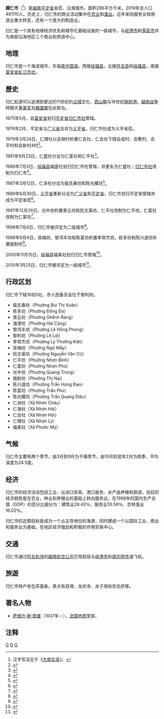 {{Infobox Settlement
|name                   = 归仁市
|settlement_type        = 省辖市
|official_name          = 
|other_name             = 
|native_name            = {{lang|vi|Thành phố Quy Nhơn}}
|nickname               = 
|motto                  = 
|image_skyline          = QuyNhonBeach1.jpg
|imagesize              = 
|image_caption          = 归仁海滩
|image_flag             = 
|flag_size              = 
|image_seal             = 
|seal_size              = 
|image_shield           = 
|shield_size            = 
|image_blank_emblem     = 
|blank_emblem_size      = 
|image_map              = {{Infobox mapframe|frame-width=250|zoom=10}}
|mapsize                = 
|map_caption            = 
|image_map1             = 
|mapsize1               = 
|map_caption1           = 
|pushpin_map            = Vietnam
|pushpin_label_position = bottom
|pushpin_map_caption    = 
|pushpin_map1           = 
|pushpin_label_position1= 
|pushpin_map_caption1   = 
|subdivision_type       = 国家
|subdivision_name       = {{flag|Vietnam}}
|subdivision_type1      = [[越南行政区划|省]]
|subdivision_name1      = [[平定省|平定省]]
|subdivision_type2      = 行政区划
|subdivision_name2      = 16坊5社
|subdivision_type3      = 
|subdivision_name3      = 
|seat_type              = 
|seat                   = 
|government_type        = 
|leader_title           = 
|leader_name            = 
|leader_title1          = 
|leader_name1           = 
|established_title      = 
|established_date       = 
|area_magnitude         = 
|unit_pref              = 
|area_footnotes         = 
|area_total_km2         = 286
|area_land_km2          = 
|area_water_km2         = 
|area_water_percent     = 
|area_urban_km2         = 
|area_metro_km2         = 
|population_as_of       = 2019年
|population_footnotes   = 
|population_note        = 
|population_total       = 481110
|population_density_km2 = auto
|population_metro             = 
|population_density_metro_km2 = 
|population_urban             = 
|population_density_urban_km2 = 
|timezone               = [[越南标准时间|越南标准时间]]
|utc_offset             = +7
|elevation_footnotes    = 
|elevation_m            = 
|coor_type              = 
|coordinates            = 
|postal_code_type       = 
|postal_code            = 
|area_code              = 
|website                = [http://quynhon.gov.vn 归仁市电子信息门户网站]
|footnotes              = 
}}
'''歸仁市'''（{{vie|v='''Thành phố Quy Nhơn'''|hn=城庯歸仁}}<ref>汉字写法见于《[[大南实录|大南实录]]》。</ref>）是[[越南|越南]][[平定省|平定省]]省莅、沿海城市。面积286平方千米，2019年总人口481110人。历史上，归仁市的商业活动集中在[[农业|农业]]和[[渔业|渔业]]。近年来向服务业和旅游业重大转变，还有一个庞大的制造业。

归仁是一个具有地缘经济优先和城市化基础设施的一级城市，与[[岘港市|岘港市]]和[[芽莊市|芽莊市]]并为南部沿海地区三个商业和旅游中心。

==地理==
归仁市是一个海滨城市，东临[[南中国海|南中国海]]，西接[[绥福县|绥福县]]，北接[[符吉县|符吉县]]和[[绥福县|绥福县]]，南接[[富安省|富安省]][[虬江市社|虬江市社]]。

==歷史==
归仁起源可以追溯到更远的11世纪的[[占城|占城]]文化、[[西山朝|西山朝]]与18世纪[[施耐港|施耐港]]。[[越南战争|越南战争]]時期大量[[美军|美军]]及[[韓國軍|韓國軍]]在此駐屯。

1975年5月，{{link-vi|青岛 (越南)|Cù lao Xanh|青岛}}自[[富安省|富安省]]划归[[平定省|平定省]][[归仁市社|归仁市社]]管辖。

1976年2月，平定省与[[广义省|广义省]]合并为[[义平省|义平省]]，归仁市社成为义平省莅。

1979年3月24日，仁理社以会禄村析置仁会社，仁会社下辖会成村、会教村、会平村和会新村4村<ref>{{Cite web |url=https://thuvienphapluat.vn/van-ban/Bo-may-hanh-chinh/Quyet-dinh-127-CP-dieu-chinh-dia-gioi-xa-thi-tran-tinh-Nghia-Binh/57674/noi-dung.aspx |title=Quyết định 127-CP năm 1979 điều chỉnh địa giới một số xã, thị trấn thuộc tỉnh Nghĩa Bình do Hội đồng Chính phủ ban hành |access-date=2020-04-01 |archive-date=2021-06-06 |archive-url=https://web.archive.org/web/20210606033011/https://thuvienphapluat.vn/van-ban/Bo-may-hanh-chinh/Quyet-dinh-127-CP-dieu-chinh-dia-gioi-xa-thi-tran-tinh-Nghia-Binh/57674/noi-dung.aspx |dead-url=no }}</ref>。

1981年9月23日，仁盛社分设为仁富社和仁平社<ref>{{Cite web |url=https://thuvienphapluat.vn/van-ban/Bo-may-hanh-chinh/Quyet-dinh-80-HDBT-phan-vach-dia-gioi-xa-thuoc-tinh-Nghia-Binh/43139/noi-dung.aspx |title=Quyết định 80-HĐBT năm 1981 phân vạch địa giới một số xã thuộc tỉnh Nghĩa Bình do Hội đồng Bộ trưởng ban hành |access-date=2020-04-01 |archive-date=2020-04-01 |archive-url=https://web.archive.org/web/20200401164720/https://thuvienphapluat.vn/van-ban/Bo-may-hanh-chinh/Quyet-dinh-80-HDBT-phan-vach-dia-gioi-xa-thuoc-tinh-Nghia-Binh/43139/noi-dung.aspx |dead-url=no }}</ref>。

1986年7月3日，[[绥福县|绥福县]]福盛社划归归仁市社管辖，并更名为仁盛社；[[归仁市社|归仁市社]]改制为归仁市<ref>{{Cite web |url=https://thuvienphapluat.vn/van-ban/Bo-may-hanh-chinh/Quyet-dinh-81-HDBTmo-rong-doi-ten-thi-xa-Quy-Nhon-thanh-thanh-pho-Quy-Nhon-tinh-Nghia-Binh-37124.aspx |title=Quyết định 81-HĐBT năm 1986 về việc mở rộng và đổi tên thị xã Quy Nhơn thành thành phố Quy Nhơn thuộc tỉnh Nghĩa Bình do Hội đồng Bộ trưởng ban hành |access-date=2020-04-01 |archive-date=2020-04-01 |archive-url=https://web.archive.org/web/20200401164725/https://thuvienphapluat.vn/van-ban/Bo-may-hanh-chinh/Quyet-dinh-81-HDBTmo-rong-doi-ten-thi-xa-Quy-Nhon-thanh-thanh-pho-Quy-Nhon-tinh-Nghia-Binh-37124.aspx |dead-url=no }}</ref>。

1987年3月12日，仁泽社分设为裴氏春坊和陈光耀坊<ref>{{Cite web |url=https://thuvienphapluat.vn/van-ban/Bo-may-hanh-chinh/Quyet-dinh-52-HDBT-chia-mot-so-xa-lap-thi-tran-cua-cac-huyen-Ba-To-Duc-Pho-Mo-Duc-Phu-Cat-Son-Tinh-Tuy-Phuoc-thanh-pho-quy-nhon-tinh-nghia-binh-37311.aspx |title=Quyết định 52-HĐBT năm 1987 về việc chia một số xã và thành lập một số thị trấn của các huyện Ba Tơ, Đức Phổ, Mộ Đức, Phù Cát, Sơn Tịnh, Tuy Phước và thành phố Quy Nhơn thuộc tỉnh nghĩa bình do Hội đồng Bộ trưởng ban hành |access-date=2020-04-01 |archive-date=2021-03-19 |archive-url=https://web.archive.org/web/20210319042113/https://thuvienphapluat.vn/van-ban/Bo-may-hanh-chinh/Quyet-dinh-52-HDBT-chia-mot-so-xa-lap-thi-tran-cua-cac-huyen-Ba-To-Duc-Pho-Mo-Duc-Phu-Cat-Son-Tinh-Tuy-Phuoc-thanh-pho-quy-nhon-tinh-nghia-binh-37311.aspx |dead-url=no }}</ref>。

1989年6月30日，[[义平省|义平省]]重新分设为[[广义省|广义省]]和[[平定省|平定省]]，归仁市划归平定省管辖并成为平定省莅<ref>{{Cite web |url=https://thuvienphapluat.vn/van-ban/Bo-may-hanh-chinh/Nghi-quyet-phan-vach-dai-gioi-hanh-chinh-cua-cac-tinh-Nghia-Binh-Phu-Khanh-va-Binh-Tri-Thien-42792.aspx |title=Nghị quyết về việc phân vạch đại giới hành chính của các tỉnh Nghĩa Bình, Phú Khánh và Bình Trị Thiên do Quốc hội ban hành |access-date=2020-04-01 |archive-date=2020-04-15 |archive-url=https://web.archive.org/web/20200415221120/https://thuvienphapluat.vn/van-ban/Bo-may-hanh-chinh/Nghi-quyet-phan-vach-dai-gioi-hanh-chinh-cua-cac-tinh-Nghia-Binh-Phu-Khanh-va-Binh-Tri-Thien-42792.aspx |dead-url=no }}</ref>。

1997年12月26日，光中坊析置景云坊和阮文渠坊，仁平社改制为仁平坊，仁富社改制为仁富坊<ref>{{Cite web |url=https://thuvienphapluat.vn/van-ban/Bo-may-hanh-chinh/Nghi-dinh-118-1997-ND-CP-chia-tach-thanh-lap-mot-so-phuong-thi-tran-thuoc-thanh-pho-Quy-Nhon-cac-huyen-An-Nhon-va-Hoai-Nhon-tinh-Binh-Dinh-41272.aspx |title=Nghị định 118/1997/NĐ-CP về việc chia tách, thành lập một số phường, thị trân thuộc thành phố Quy Nhơn, các huyện An Nhơn và Hoài Nhơn, tỉnh Bình Định |access-date=2020-04-01 |archive-date=2021-03-19 |archive-url=https://web.archive.org/web/20210319042123/https://thuvienphapluat.vn/van-ban/Bo-may-hanh-chinh/Nghi-dinh-118-1997-ND-CP-chia-tach-thanh-lap-mot-so-phuong-thi-tran-thuoc-thanh-pho-Quy-Nhon-cac-huyen-An-Nhon-va-Hoai-Nhon-tinh-Binh-Dinh-41272.aspx |dead-url=no }}</ref>。

1998年7月4日，归仁市被评定为二级城市<ref>{{Cite web |url=https://thuvienphapluat.vn/van-ban/Xay-dung-Do-thi/Quyet-dinh-558-QD-TTg-cong-nhan-thanh-pho-Quy-Nhon-la-do-thi-loai-II-17226.aspx |title=Quyết định 558/QĐ-TTg năm 1998 về việc công nhận thành phố Quy Nhơn là đô thị loại II do Thủ tướng Chính phủ ban hành |access-date=2020-04-01 |archive-date=2020-04-01 |archive-url=https://web.archive.org/web/20200401164737/https://thuvienphapluat.vn/van-ban/Xay-dung-Do-thi/Quyet-dinh-558-QD-TTg-cong-nhan-thanh-pho-Quy-Nhon-la-do-thi-loai-II-17226.aspx |dead-url=no }}</ref>。

1998年9月4日，吴梅坊、黎鸿丰坊和陈富坊析置李常杰坊，栋多坊和陈兴道坊析置施耐坊<ref>{{Cite web |url=https://thuvienphapluat.vn/van-ban/Bat-dong-san/Nghi-dinh-70-1998-ND-CP-thanh-lap-cac-phuong-va-xa-thuoc-thanh-pho-Quy-Nhon-va-huyen-Hoai-An-tinh-Binh-Dinh-41983.aspx |title=Nghị định 70/1998/NĐ-CP về việc thành lập các phường và xã thuộc thành phố Quy Nhơn và huyện Hoài Ân, tỉnh Bình Định |access-date=2020-04-01 |archive-date=2021-03-19 |archive-url=https://web.archive.org/web/20210319042124/https://thuvienphapluat.vn/van-ban/Bat-dong-san/Nghi-dinh-70-1998-ND-CP-thanh-lap-cac-phuong-va-xa-thuoc-thanh-pho-Quy-Nhon-va-huyen-Hoai-An-tinh-Binh-Dinh-41983.aspx |dead-url=no }}</ref>。

2005年11月15日，[[绥福县|绥福县]]福美社划归归仁市管辖<ref>{{Cite web |url=https://thuvienphapluat.vn/van-ban/Bat-dong-san/Nghi-dinh-143-2005-ND-CP-dieu-chinh-dia-gioi-hanh-chinh-thanh-lap-xa-thi-tran-thuoc-huyen-Vinh-Thanh-mo-rong-Phu-Phong-Tay-Son-Quy-Nhon-Binh-Dinh-6090.aspx |title=Nghị định 143/2005/NĐ-CP về việc điều chỉnh địa giới hành chính, thành lập xã, thị trấn thuộc huyện Vĩnh Thạnh, mở rộng thị trấn Phú Phong thuộc huyện Tây Sơn và mở rộng thành phố Quy Nhơn, tỉnh Bình Định |access-date=2020-04-01 |archive-date=2020-04-15 |archive-url=https://web.archive.org/web/20200415221456/https://thuvienphapluat.vn/van-ban/Bat-dong-san/Nghi-dinh-143-2005-ND-CP-dieu-chinh-dia-gioi-hanh-chinh-thanh-lap-xa-thi-tran-thuoc-huyen-Vinh-Thanh-mo-rong-Phu-Phong-Tay-Son-Quy-Nhon-Binh-Dinh-6090.aspx |dead-url=no }}</ref>。

2010年1月25日，归仁市被评定为一级城市<ref>{{Cite web |url=https://thuvienphapluat.vn/van-ban/Xay-dung-Do-thi/Quyet-dinh-159-QD-TTg-cong-nhan-thanh-pho-Quy-Nhon-la-do-thi-loai-I-truc-thuoc-tinh-Binh-Dinh-100698.aspx |title=Quyết định 159/QĐ-TTg năm 2010 công nhận thành phố Quy Nhơn là đô thị loại I trực thuộc tỉnh Bình Định do Thủ tướng Chính phủ ban hành |access-date=2020-04-01 |archive-date=2020-04-01 |archive-url=https://web.archive.org/web/20200401164746/https://thuvienphapluat.vn/van-ban/Xay-dung-Do-thi/Quyet-dinh-159-QD-TTg-cong-nhan-thanh-pho-Quy-Nhon-la-do-thi-loai-I-truc-thuoc-tinh-Binh-Dinh-100698.aspx |dead-url=no }}</ref>。

==行政区划==
归仁市下辖16坊5社，市人民委员会位于黎利坊。
*裴氏春坊（Phường Bùi Thị Xuân）
*栋多坊（Phường Đống Đa）
*景云坊（Phường Ghềnh Ráng）
*海港坊（Phường Hải Cảng）
*黎鸿丰坊（Phường Lê Hồng Phong）
*黎利坊（Phường Lê Lợi）
*李常杰坊（Phường Lý Thường Kiệt）
*吴梅坊（Phường Ngô Mây）
*阮文渠坊（Phường Nguyễn Văn Cừ）
*仁平坊（Phường Nhơn Bình）
*仁富坊（Phường Nhơn Phú）
*光中坊（Phường Quang Trung）
*施耐坊（Phường Thị Nại）
*陈兴道坊（Phường Trần Hưng Đạo）
*陈富坊（Phường Trần Phú）
*陈光耀坊（Phường Trần Quang Diệu）
*仁洲社（Xã Nhơn Châu）
*仁海社（Xã Nhơn Hải）
*仁会社（Xã Nhơn Hội）
*仁理社（Xã Nhơn Lý）
*福美社（Xã Phước Mỹ）

==气候==
归仁市主要有两个季节，由3月到9月为干燥季节，由10月到翌年2月为雨季，平均温度为24.5度。
{{Weather box
|location = 归仁市（1959-1980年）
|single line = Yes
|metric first = Yes
|Jan record high C = 32.8
|Feb record high C = 35.0
|Mar record high C = 38.3
|Apr record high C = 36.1
|May record high C = 39.4
|Jun record high C = 41.1
|Jul record high C = 42.2
|Aug record high C = 41.1
|Sep record high C = 38.9
|Oct record high C = 37.2
|Nov record high C = 32.8
|Dec record high C = 30.6
|year record high C = 42.2
|Jan high C = 25.0
|Feb high C = 26.1
|Mar high C = 28.3
|Apr high C = 30.0
|May high C = 32.2
|Jun high C = 33.9
|Jul high C = 33.9
|Aug high C = 35.0
|Sep high C = 32.2
|Oct high C = 32.2
|Nov high C = 28.9
|Dec high C = 27.2
|year high C = 30.4
|Jan mean C = 22.8
|Feb mean C = 23.6
|Mar mean C = 25.3
|Apr mean C = 27.0
|May mean C = 28.6
|Jun mean C = 29.4
|Jul mean C = 30.0
|Aug mean C = 30.6
|Sep mean C = 28.6
|Oct mean C = 26.4
|Nov mean C = 25.0
|Dec mean C = 22.2
|year mean C = 26.6
|Jan low C = 20.6
|Feb low C = 21.1
|Mar low C = 22.2
|Apr low C = 23.9
|May low C = 25.0
|Jun low C = 25.0
|Jul low C = 26.1
|Aug low C = 26.1
|Sep low C = 25.0
|Oct low C = 23.9
|Nov low C = 22.8
|Dec low C = 20.0
|year low C = 23.5
|Jan record low C = 10.0
|Feb record low C = 13.6
|Mar record low C = 15.3
|Apr record low C = 17.2
|May record low C = 18.9
|Jun record low C = 21.7
|Jul record low C = 20.6
|Aug record low C = 20.6
|Sep record low C = 21.1
|Oct record low C = 17.8
|Nov record low C = 13.0
|Dec record low C = 9.3
|year record low C = 9.3
|precipitation colour = green
|Jan precipitation mm = 103
|Feb precipitation mm = 41
|Mar precipitation mm = 38
|Apr precipitation mm = 25
|May precipitation mm = 53
|Jun precipitation mm = 56
|Jul precipitation mm = 69
|Aug precipitation mm = 136
|Sep precipitation mm = 320
|Oct precipitation mm = 434
|Nov precipitation mm = 534
|Dec precipitation mm = 272
|year precipitation mm = 1981
|Jan precipitation days = 9
|Feb precipitation days = 2
|Mar precipitation days = 2
|Apr precipitation days = 3
|May precipitation days = 4
|Jun precipitation days = 6
|Jul precipitation days = 6
|Aug precipitation days = 12
|Sep precipitation days = 20
|Oct precipitation days = 23
|Nov precipitation days = 24
|Dec precipitation days = 19
|year precipitation days= 135
|Jan sun = 154
|Feb sun = 191
|Mar sun = 243
|Apr sun = 266
|May sun = 317
|Jun sun = 244
|Jul sun = 259
|Aug sun = 207
|Sep sun = 167
|Oct sun = 129
|Nov sun = 121
|Dec sun = 109
|year sun = 2417
|source 1 = Sistema de Clasificación Bioclimática Mundial,<ref name=climate>{{cite web
| url = http://www.globalbioclimatics.org/station/vi-qui-n.htm
| title = Vietnam - Qui Nhoi
| publisher = Centro de Investigaciones Fitosociológicas
| accessdate = 2015-06-13
| archive-date = 2020-06-05
| archive-url = https://web.archive.org/web/20200605124027/http://www.globalbioclimatics.org/station/vi-qui-n.htm
| dead-url = no
}}</ref> [[Deutscher_Wetterdienst|Deutscher Wetterdienst]] (日照, 1961–1990)<ref name = DWD>{{cite web
| url = ftp://ftp-cdc.dwd.de/pub/CDC/observations_global/CLIMAT/multi_annual/sunshine_duration/1961_1990.txt
| title = Station 48870: Quy Nhon
| work = Global station data 1961–1990—Sunshine Duration
| publisher = Deutscher Wetterdienst
| accessdate = 2015-06-13
| archive-url = https://wayback.archive-it.org/all/20171017195327/ftp://ftp-cdc.dwd.de/pub/CDC/observations_global/CLIMAT/multi_annual/sunshine_duration/1961_1990.txt
| archive-date = 2017-10-17
| dead-url = yes
}}</ref>
|source 2 = Weatherbase (降雨日数)<ref name="Weatherbase">{{cite web|title=QUI NHON, VIETNAM|url=http://www.weatherbase.com/weather/weather.php3?s=7884|work=weatherbase|publisher=Canty and Associates LLC|accessdate=2012-10-15|year=2012|archive-date=2021-03-19|archive-url=https://web.archive.org/web/20210319042156/http://www.weatherbase.com/weather/weather.php3?s=7884|dead-url=no}}</ref>
|date= May 2012}}

==经济==
归仁市的经济活动包括工业、出进口贸易、港口服务、水产品养殖和旅游。目前的经济趋势是在农业，林业和养殖业的基础上转向服务业。在1998年的国内生产总值（GDP）的百分比细分为：建筑业28.40％、服务业55.58％、农林渔业16.02％。

归仁市的近期目标是成为一个占主导地位的海港，同时建成一个以国际工业、商业和服务业为基础，在地区经济强劲和积极的作用贸易中心。

==交通==
归仁市通过[[符吉机场|符吉机场]]的[[越南航空公司|越南航空公司]]日常航班与[[岘港市|岘港市]]和[[胡志明市|胡志明市]]通飞机。

==旅遊==
归仁市特产有包茶面条，景点有双塔、龙庆寺、龙子塔和奈氏桥等。

==著名人物==
* [[萨维尔·勒·皮雄|萨维尔·勒·皮雄]]（1937年－），[[法国|法国]][[地质学|地质学]]家。

==注释==
{{reflist}}

{{平定省行政区划}}
{{越南南中部之县市镇区域划分}}
{{Authority control}}
[[Category:平定省|G]]
[[Category:越南城市|G]]
[[Category:越南省莅城市|G]]